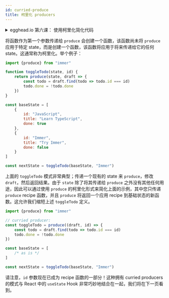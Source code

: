 ```yaml
---
id: curried-produce
title: 柯里化 producers
---
```


<center>
	<div
		data-ea-publisher="immerjs"
		data-ea-type="image"
		className="horizontal bordered"
	></div>
</center> <details>
	<summary className="egghead-summary">
		egghead.io 第六课： 使用柯里化简化代码
	</summary>
	<br />
	<div>
		<iframe
			width="760"
			height="427"
			scrolling="no"
			src="https://egghead.io/lessons/javascript-simplify-immer-producer-functions-using-currying/embed"
		></iframe>
	</div>
	<a
		className="egghead-link"
		href="https://egghead.io/lessons/javascript-simplify-immer-producer-functions-using-currying"
	>
		Hosted on egghead.io
	</a>
</details>

将函数作为第一个参数传递给 `produce` 会创建一个函数，该函数尚未将 `produce` 应用于特定 state，而是创建一个函数，该函数将应用于将来传递给它的任何 state。这通常称为柯里化。举个例子：

```javascript
import {produce} from "immer"

function toggleTodo(state, id) {
	return produce(state, draft => {
		const todo = draft.find(todo => todo.id === id)
		todo.done = !todo.done
	})
}

const baseState = [
	{
		id: "JavaScript",
		title: "Learn TypeScript",
		done: true
	},
	{
		id: "Immer",
		title: "Try Immer",
		done: false
	}
]

const nextState = toggleTodo(baseState, "Immer")
```

上面的 `toggleTodo` 模式非常典型；传递一个现有的 state 来 `produce`，修改 `draft`，然后返回结果。由于 `state` 除了将其传递给 `produce` 之外没有其他任何用途，因此可以通过使用 `produce` 的柯里化形式来简化上面的示例，其中您只传递 `produce` recipe 函数，并且 `produce` 将返回一个应用 recipe 到基础状态的新函数。这允许我们缩短上述 `toggleTodo` 定义。

```javascript
import {produce} from "immer"

// curried producer:
const toggleTodo = produce((draft, id) => {
	const todo = draft.find(todo => todo.id === id)
	todo.done = !todo.done
})

const baseState = [
	/* as is */
]

const nextState = toggleTodo(baseState, "Immer")
```

请注意，`id` 参数现在已成为 recipe 函数的一部分！这种拥有 curried producers 的模式与 React 中的 `useState` Hook 非常巧妙地结合在一起，我们将在下一页看到。

